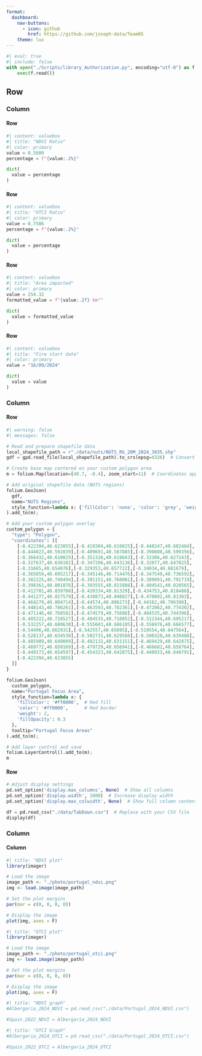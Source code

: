 ```yaml
---
format:
  dashboard:
    nav-buttons:
      - icon: github
        href: https://github.com/joseph-data/Team05
    theme: lux
---
```


```python
#| eval: true
#| include: false
with open("./Scripts/library_Authorization.py", encoding="utf-8") as f:
    exec(f.read())
```

## Row

### Column {width="10%"}

#### Row

```python
#| content: valuebox
#| title: "NDVI Ratio"
#| color: primary
value = 0.5609
percentage = f"{value:.2%}"

dict(
  value = percentage
)
```

#### Row

```python
#| content: valuebox
#| title: "OTCI Ratio"
#| color: primary
value = 0.7586
percentage = f"{value:.2%}"

dict(
  value = percentage
)
```

#### Row

```python
#| content: valuebox
#| title: "Area impacted"
#| color: primary
value = 254.32
formatted_value = f"{value:.2f} km²" 

dict(
  value = formatted_value
)
```
#### Row

```python
#| content: valuebox
#| title: "Fire start date"
#| color: primary
value = "16/09/2024"

dict(
  value = value
)
```

### Column

#### Row {height="80%"}

```python

#| warning: false
#| messages: false

# Read and prepare shapefile data
local_shapefile_path = r"./data/nuts/NUTS_RG_20M_2024_3035.shp"
gdf = gpd.read_file(local_shapefile_path).to_crs(epsg=4326)  # Convert to WGS84

# Create base map centered on your custom polygon area
m = folium.Map(location=[40.7, -8.4], zoom_start=11)  # Coordinates approximate to your polygon

# Add original shapefile data (NUTS regions)
folium.GeoJson(
  gdf,
  name="NUTS Regions",
  style_function=lambda x: {'fillColor': 'none', 'color': 'grey', 'weight': 0.5}
).add_to(m);

# Add your custom polygon overlay
custom_polygon = {
  "type": "Polygon",
  "coordinates": [[
    [-8.422394,40.623855],[-8.419304,40.610825],[-8.440247,40.602484],
    [-8.444023,40.592839],[-8.409691,40.587885],[-8.390808,40.599356],
    [-8.366432,40.610825],[-8.351326,40.618643],[-8.32386,40.627243],
    [-8.327637,40.636102],[-8.347206,40.643136],[-8.32077,40.647825],
    [-8.31665,40.654076],[-8.329353,40.657722],[-8.34034,40.681679],
    [-8.365059,40.695217],[-8.345146,40.714476],[-8.347549,40.736592],
    [-8.382225,40.740494],[-8.391151,40.760001],[-8.389091,40.791719],
    [-8.398361,40.801076],[-8.393555,40.815888],[-8.404541,40.820565],
    [-8.412781,40.839788],[-8.420334,40.81329],[-8.434753,40.818486],
    [-8.441277,40.827579],[-8.438873,40.840827],[-8.470802,40.81303],
    [-8.464279,40.804714],[-8.44574,40.806273],[-8.44162,40.796398],
    [-8.448143,40.786261],[-8.463593,40.782361],[-8.472862,40.774302],
    [-8.471146,40.768582],[-8.474579,40.75688],[-8.484535,40.744396],
    [-8.485222,40.728527],[-8.484535,40.710052],[-8.512344,40.695217],
    [-8.532257,40.680638],[-8.555603,40.686105],[-8.556976,40.666577],
    [-8.54496,40.662931],[-8.542557,40.65095],[-8.519554,40.647564],
    [-8.528137,40.634538],[-8.502731,40.629588],[-8.500328,40.639488],
    [-8.485909,40.640009],[-8.482132,40.631151],[-8.469429,40.642875],
    [-8.469772,40.650169],[-8.479729,40.656941],[-8.466682,40.658764],
    [-8.449173,40.654597],[-8.454323,40.642875],[-8.440933,40.640791],
    [-8.422394,40.623855]
  ]]
}

folium.GeoJson(
  custom_polygon,
  name="Portugal Focus Area",
  style_function=lambda x: {
    'fillColor': '#ff0000',  # Red fill
    'color': '#ff0000',      # Red border
    'weight': 2,
    'fillOpacity': 0.3
  },
  tooltip="Portugal Focus Areas"
).add_to(m);

# Add layer control and save
folium.LayerControl().add_to(m);
m
```

#### Row

```python

# Adjust display settings
pd.set_option('display.max_columns', None)  # Show all columns
pd.set_option('display.width', 1000)  # Increase display width
pd.set_option('display.max_colwidth', None)  # Show full column content

df = pd.read_csv("./data/TabDown.csv")  # Replace with your CSV file
display(df)

```

### Column

#### Column {.tabset}

```r
#| title: "NDVI plot"
library(imager)

# Load the image
image_path <- "./photo/portugal_ndvi.png"
img <- load.image(image_path)

# Set the plot margins
par(mar = c(0, 0, 0, 0))

# Display the image
plot(img, axes = F)
```

```r
#| title: "OTCI plot"
library(imager)

# Load the image
image_path <- "./photo/portugal_otci.png"
img <- load.image(image_path)

# Set the plot margins
par(mar = c(0, 0, 0, 0))

# Display the image
plot(img, axes = F)
```

```python
#| title: "NDVI graph"
#Albergaria_2024_NDVI = pd.read_csv("./data/Portugal_2024_NDVI.csv")

#Spain_2022_NDVI = Albergaria_2024_NDVI

```

```python
#| title: "OTCI Graph"
#Albergaria_2024_OTCI = pd.read_csv("./data/Portugal_2024_OTCI.csv")

#Spain_2022_OTCI = Albergaria_2024_OTCI



```

